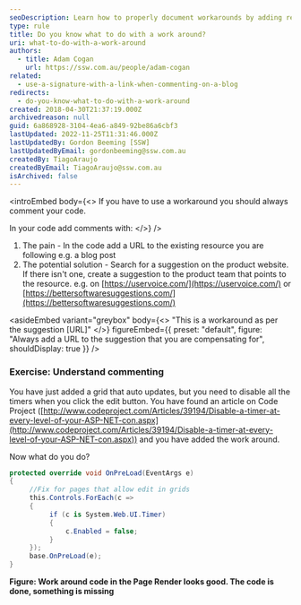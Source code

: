 ```yaml
---
seoDescription: Learn how to properly document workarounds by adding resource links in your code comments for better maintainability
type: rule
title: Do you know what to do with a work around?
uri: what-to-do-with-a-work-around
authors:
  - title: Adam Cogan
    url: https://ssw.com.au/people/adam-cogan
related:
  - use-a-signature-with-a-link-when-commenting-on-a-blog
redirects:
  - do-you-know-what-to-do-with-a-work-around
created: 2018-04-30T21:37:19.000Z
archivedreason: null
guid: 6a868928-3104-4ea6-a849-92be86a6cbf3
lastUpdated: 2022-11-25T11:31:46.000Z
lastUpdatedBy: Gordon Beeming [SSW]
lastUpdatedByEmail: gordonbeeming@ssw.com.au
createdBy: TiagoAraujo
createdByEmail: TiagoAraujo@ssw.com.au
isArchived: false
---
```

<introEmbed
  body={<>
If you have to use a workaround you should always comment your code.

In your code add comments with:
  </>}
/>
1. The pain - In the code add a URL to the existing resource you are following
   e.g. a blog post
2. The potential solution - Search for a suggestion on the product website. If there isn't one, create a suggestion to the product team that points to the resource.
   e.g. on [https://uservoice.com/](https://uservoice.com/) or [https://bettersoftwaresuggestions.com/](https://bettersoftwaresuggestions.com/)


<asideEmbed
  variant="greybox"
  body={<>
    "This is a workaround as per the suggestion \[URL]"
  </>}
  figureEmbed={{
    preset: "default",
    figure: "Always add a URL to the suggestion that you are compensating for",
    shouldDisplay: true
  }}
/>


### Exercise: Understand commenting

You have just added a grid that auto updates, but you need to disable all the timers when you click the edit button. You have found an article on Code Project ([http://www.codeproject.com/Articles/39194/Disable-a-timer-at-every-level-of-your-ASP-NET-con.aspx](http://www.codeproject.com/Articles/39194/Disable-a-timer-at-every-level-of-your-ASP-NET-con.aspx)) and you have added the work around.

Now what do you do?

```cs
protected override void OnPreLoad(EventArgs e)
{
     //Fix for pages that allow edit in grids
     this.Controls.ForEach(c =>
     {
          if (c is System.Web.UI.Timer)
          {
              c.Enabled = false;
          }
     });
     base.OnPreLoad(e);
}
```

**Figure: Work around code in the Page Render looks good. The code is done, something is missing**
